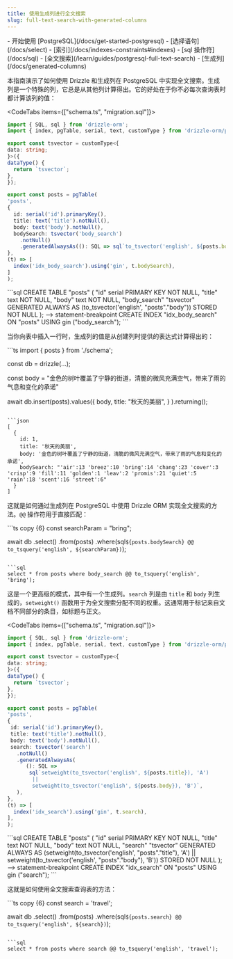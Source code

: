 ```yaml
---
title: 使用生成列进行全文搜索
slug: full-text-search-with-generated-columns
---
```



<Prerequisites>
- 开始使用 [PostgreSQL](/docs/get-started-postgresql)
- [选择语句](/docs/select)
- [索引](/docs/indexes-constraints#indexes)
- [sql 操作符](/docs/sql) 
- [全文搜索](/learn/guides/postgresql-full-text-search)
- [生成列](/docs/generated-columns)
</Prerequisites>

本指南演示了如何使用 Drizzle 和生成列在 PostgreSQL 中实现全文搜索。生成列是一个特殊的列，它总是从其他列计算得出。它的好处在于你不必每次查询表时都计算该列的值：

<CodeTabs items={["schema.ts", "migration.sql"]}>
  <CodeTab>
  ```ts copy {18,19,20,23}
import { SQL, sql } from 'drizzle-orm';
import { index, pgTable, serial, text, customType } from 'drizzle-orm/pg-core';

export const tsvector = customType<{
  data: string;
}>({
  dataType() {
    return `tsvector`;
  },
});

export const posts = pgTable(
  'posts',
  {
    id: serial('id').primaryKey(),
    title: text('title').notNull(),
    body: text('body').notNull(),
    bodySearch: tsvector('body_search')
      .notNull()
      .generatedAlwaysAs((): SQL => sql`to_tsvector('english', ${posts.body})`),
  },
  (t) => [
    index('idx_body_search').using('gin', t.bodySearch),
  ]
);
  ```
  </CodeTab>
  ```sql
CREATE TABLE "posts" (
	"id" serial PRIMARY KEY NOT NULL,
	"title" text NOT NULL,
	"body" text NOT NULL,
	"body_search" "tsvector" GENERATED ALWAYS AS (to_tsvector('english', "posts"."body")) STORED NOT NULL
);
--> statement-breakpoint
CREATE INDEX "idx_body_search" ON "posts" USING gin ("body_search");
  ```
</CodeTabs>

当你向表中插入一行时，生成列的值是从创建列时提供的表达式计算得出的：

<Section>
```ts 
import { posts } from './schema';

const db = drizzle(...);

const body = "金色的树叶覆盖了宁静的街道，清脆的微风充满空气，带来了雨的气息和变化的承诺"

await db.insert(posts).values({
    body,
    title: "秋天的美丽",
  }
).returning();
```

```json
[
  {
    id: 1,
    title: '秋天的美丽',
    body: '金色的树叶覆盖了宁静的街道，清脆的微风充满空气，带来了雨的气息和变化的承诺',
    bodySearch: "'air':13 'breez':10 'bring':14 'chang':23 'cover':3 'crisp':9 'fill':11 'golden':1 'leav':2 'promis':21 'quiet':5 'rain':18 'scent':16 'street':6"
  }
]
```
</Section>

这就是如何通过生成列在 PostgreSQL 中使用 Drizzle ORM 实现全文搜索的方法。`@@` 操作符用于直接匹配：

<Section>
```ts copy {6}
const searchParam = "bring";

await db
  .select()
  .from(posts)
  .where(sql`${posts.bodySearch} @@ to_tsquery('english', ${searchParam})`);
```

```sql
select * from posts where body_search @@ to_tsquery('english', 'bring');
```
</Section>

这是一个更高级的模式，其中有一个生成列。`search` 列是由 `title` 和 `body` 列生成的，`setweight()` 函数用于为全文搜索分配不同的权重。这通常用于标记来自文档不同部分的条目，如标题与正文。

<CodeTabs items={["schema.ts", "migration.sql"]}>
  <CodeTab>
  ```ts copy {18,19,20,21,22,23,24,28}
import { SQL, sql } from 'drizzle-orm';
import { index, pgTable, serial, text, customType } from 'drizzle-orm/pg-core';

export const tsvector = customType<{
  data: string;
}>({
  dataType() {
    return `tsvector`;
  },
});

export const posts = pgTable(
 'posts',
 {
   id: serial('id').primaryKey(),
   title: text('title').notNull(),
   body: text('body').notNull(),
   search: tsvector('search')
     .notNull()
     .generatedAlwaysAs(
        (): SQL =>
         sql`setweight(to_tsvector('english', ${posts.title}), 'A')
          ||
          setweight(to_tsvector('english', ${posts.body}), 'B')`,
     ),
  },
  (t) => [
    index('idx_search').using('gin', t.search),
  ],
);
  ```
  </CodeTab>
  ```sql
CREATE TABLE "posts" (
	"id" serial PRIMARY KEY NOT NULL,
	"title" text NOT NULL,
	"body" text NOT NULL,
	"search" "tsvector" GENERATED ALWAYS AS (setweight(to_tsvector('english', "posts"."title"), 'A')
          ||
          setweight(to_tsvector('english', "posts"."body"), 'B')) STORED NOT NULL
);
--> statement-breakpoint
CREATE INDEX "idx_search" ON "posts" USING gin ("search");
  ```
</CodeTabs>

这就是如何使用全文搜索查询表的方法：

<Section>
```ts copy {6}
const search = 'travel';

await db
  .select()
  .from(posts)
  .where(sql`${posts.search} @@ to_tsquery('english', ${search})`);
```

```sql
select * from posts where search @@ to_tsquery('english', 'travel');
```
</Section>